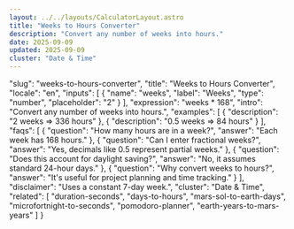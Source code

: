 ```yaml
---
layout: ../../layouts/CalculatorLayout.astro
title: "Weeks to Hours Converter"
description: "Convert any number of weeks into hours."
date: 2025-09-09
updated: 2025-09-09
cluster: "Date & Time"
---
```


  "slug": "weeks-to-hours-converter",
  "title": "Weeks to Hours Converter",
  "locale": "en",
  "inputs": [
    {
      "name": "weeks",
      "label": "Weeks",
      "type": "number",
      "placeholder": "2"
    }
  ],
  "expression": "weeks * 168",
  "intro": "Convert any number of weeks into hours.",
  "examples": [
    {
      "description": "2 weeks ⇒ 336 hours"
    },
    {
      "description": "0.5 weeks ⇒ 84 hours"
    }
  ],
  "faqs": [
    {
      "question": "How many hours are in a week?",
      "answer": "Each week has 168 hours."
    },
    {
      "question": "Can I enter fractional weeks?",
      "answer": "Yes, decimals like 0.5 represent partial weeks."
    },
    {
      "question": "Does this account for daylight saving?",
      "answer": "No, it assumes standard 24-hour days."
    },
    {
      "question": "Why convert weeks to hours?",
      "answer": "It's useful for project planning and time tracking."
    }
  ],
  "disclaimer": "Uses a constant 7-day week.",
  "cluster": "Date & Time",
  "related": [
    "duration-seconds",
    "days-to-hours",
    "mars-sol-to-earth-days",
    "microfortnight-to-seconds",
    "pomodoro-planner",
    "earth-years-to-mars-years"
  ]
}

<Calculator schema={schema} />
